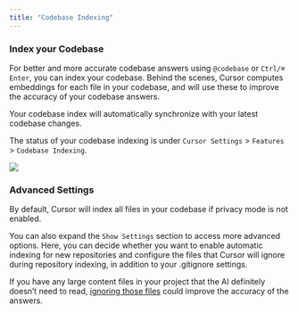 ```yaml
---
title: "Codebase Indexing"
---
```


### Index your Codebase

For better and more accurate codebase answers using `@codebase` or `Ctrl/⌘ Enter`, you can index your codebase. Behind the scenes, Cursor 
computes embeddings for each file in your codebase, and will use these to improve the accuracy of your codebase answers.

Your codebase index will automatically synchronize with your latest codebase changes.

The status of your codebase indexing is under `Cursor Settings` > `Features` > `Codebase Indexing`.

<Frame>
<img src="/images/chat/codebase-indexing.png" />
</Frame>

### Advanced Settings

By default, Cursor will index all files in your codebase if privacy mode is not enabled. 

You can also expand the `Show Settings` section to access more advanced options.
Here, you can decide whether you want to enable automatic indexing for new repositories and configure the files 
that Cursor will ignore during repository indexing, in addition to your .gitignore settings.

If you have any large content files in your project that the AI definitely doesn’t need to read, [ignoring those files](/context/ignore-files) could improve the accuracy of the answers.
